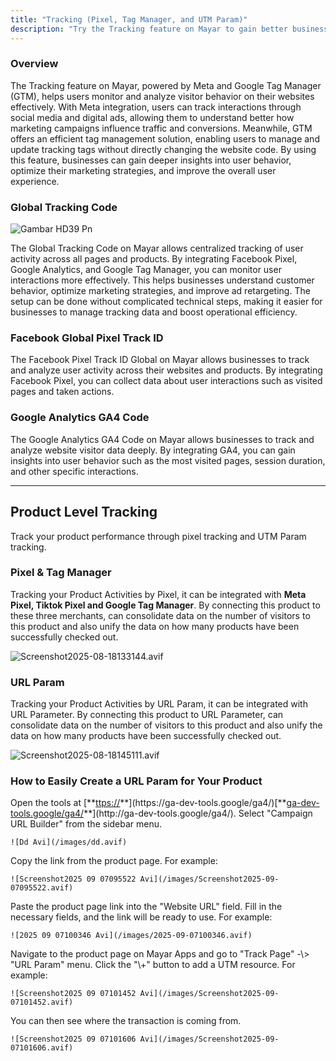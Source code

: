 ```yaml
---
title: "Tracking (Pixel, Tag Manager, and UTM Param)"
description: "Try the Tracking feature on Mayar to gain better business insights through Meta, Google Tag Manager and UTM Param Tracking!"
---
```


### Overview

The Tracking feature on Mayar, powered by Meta and Google Tag Manager (GTM), helps users monitor and analyze visitor behavior on their websites effectively. With Meta integration, users can track interactions through social media and digital ads, allowing them to understand better how marketing campaigns influence traffic and conversions. Meanwhile, GTM offers an efficient tag management solution, enabling users to manage and update tracking tags without directly changing the website code. By using this feature, businesses can gain deeper insights into user behavior, optimize their marketing strategies, and improve the overall user experience.

### Global Tracking Code

![Gambar HD39 Pn](/images/gambarHD39.png)

The Global Tracking Code on Mayar allows centralized tracking of user activity across all pages and products. By integrating Facebook Pixel, Google Analytics, and Google Tag Manager, you can monitor user interactions more effectively. This helps businesses understand customer behavior, optimize marketing strategies, and improve ad retargeting. The setup can be done without complicated technical steps, making it easier for businesses to manage tracking data and boost operational efficiency.

### Facebook Global Pixel Track ID

The Facebook Pixel Track ID Global on Mayar allows businesses to track and analyze user activity across their websites and products. By integrating Facebook Pixel, you can collect data about user interactions such as visited pages and taken actions.

### Google Analytics GA4 Code

The Google Analytics GA4 Code on Mayar allows businesses to track and analyze website visitor data deeply. By integrating GA4, you can gain insights into user behavior such as the most visited pages, session duration, and other specific interactions.

---

## Product Level Tracking

Track your product performance through pixel tracking and UTM Param tracking.

### Pixel & Tag Manager

Tracking your Product Activities by Pixel, it can be integrated with **Meta Pixel, Tiktok Pixel and Google Tag Manager**. By connecting this product to these three merchants, can consolidate data on the number of visitors to this product and also unify the data on how many products have been successfully checked out.

![Screenshot2025-08-18133144.avif](/images/Screenshot2025-08-18133144.avif)

### URL Param

Tracking your Product Activities by URL Param, it can be integrated with URL Parameter. By connecting this product to URL Parameter, can consolidate data on the number of visitors to this product and also unify the data on how many products have been successfully checked out.

![Screenshot2025-08-18145111.avif](/images/Screenshot2025-08-18145111.avif)

### How to Easily Create a URL Param for Your Product

<Steps>
  <Step title="Open the Tools">
    Open the tools at [**<u>ttps://</u>**](https://ga-dev-tools.google/ga4/)[**<u>ga-dev-tools.google/ga4/</u>**](http://ga-dev-tools.google/ga4/).
  </Step>
  <Step title='Select "Campaign URL Builder"'>
    Select "Campaign URL Builder" from the sidebar menu.

    ![Dd Avi](/images/dd.avif)
  </Step>
  <Step title="Copy the Link">
    Copy the link from the product page. For example:

    ![Screenshot2025 09 07095522 Avi](/images/Screenshot2025-09-07095522.avif)
  </Step>
  <Step title="Paste the Link">
    Paste the product page link into the "Website URL" field.
  </Step>
  <Step title="Fill in Necessary Fields">
    Fill in the necessary fields, and the link will be ready to use. For example:

    ![2025 09 07100346 Avi](/images/2025-09-07100346.avif)
  </Step>
  <Step title="Navigate to Product Page">
    Navigate to the product page on Mayar Apps and go to "Track Page" -\> "URL Param" menu.
  </Step>
  <Step title="Add UTM Source">
    Click the "\+" button to add a UTM resource. For example:

    ![Screenshot2025 09 07101452 Avi](/images/Screenshot2025-09-07101452.avif)
  </Step>
  <Step title="Track Transactions">
    You can then see where the transaction is coming from.

    ![Screenshot2025 09 07101606 Avi](/images/Screenshot2025-09-07101606.avif)
  </Step>
</Steps>